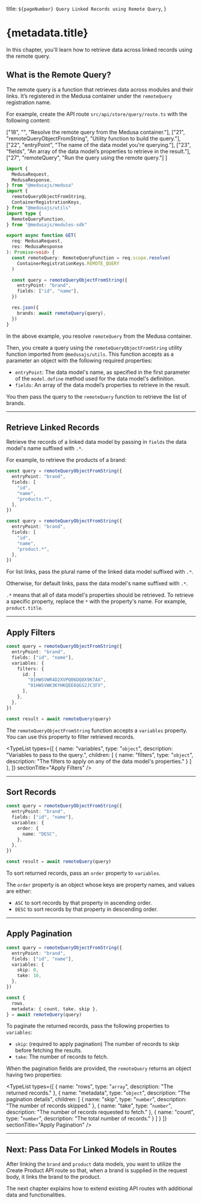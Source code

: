 
  title: `${pageNumber} Query Linked Records using Remote Query`,
}

# {metadata.title}

In this chapter, you'll learn how to retrieve data across linked records using the remote query.

## What is the Remote Query?

The remote query is a function that retrieves data across modules and their links. It’s registered in the Medusa container under the `remoteQuery` registration name.

For example, create the API route `src/api/store/query/route.ts` with the following content:

  ["18", "", "Resolve the remote query from the Medusa container."],
  ["21", "remoteQueryObjectFromString", "Utility function to build the query."],
  ["22", "entryPoint", "The name of the data model you're querying."],
  ["23", "fields", "An array of the data model’s properties to retrieve in the result."],
  ["27", "remoteQuery", "Run the query using the remote query."]
]

```ts title="src/api/store/query/route.ts" highlights={exampleHighlights} apiTesting testApiMethod="GET" testApiUrl="http://localhost:9000/store/query" collapsibleLines="1-12" expandButtonLabel="Show Imports"
import { 
  MedusaRequest, 
  MedusaResponse,
} from "@medusajs/medusa"
import { 
  remoteQueryObjectFromString,
  ContainerRegistrationKeys,
} from "@medusajs/utils"
import type { 
  RemoteQueryFunction,
} from "@medusajs/modules-sdk"

export async function GET(
  req: MedusaRequest,
  res: MedusaResponse
): Promise<void> {
  const remoteQuery: RemoteQueryFunction = req.scope.resolve(
    ContainerRegistrationKeys.REMOTE_QUERY
  )

  const query = remoteQueryObjectFromString({
    entryPoint: "brand",
    fields: ["id", "name"],
  })

  res.json({
    brands: await remoteQuery(query),
  })
}
```

In the above example, you resolve `remoteQuery` from the Medusa container.

Then, you create a query using the `remoteQueryObjectFromString` utility function imported from `@medusajs/utils`. This function accepts as a parameter an object with the following required properties:

- `entryPoint`: The data model's name, as specified in the first parameter of the `model.define` method used for the data model's definition.
- `fields`: An array of the data model’s properties to retrieve in the result.

You then pass the query to the `remoteQuery` function to retrieve the list of brands.

---

## Retrieve Linked Records

Retrieve the records of a linked data model by passing in `fields` the data model's name suffixed with `.*`.

For example, to retrieve the products of a brand:

<CodeTabs group="query-link-type">
  <CodeTab value="list" label="List Links">

```ts highlights={[["6"]]}
const query = remoteQueryObjectFromString({
  entryPoint: "brand",
  fields: [
    "id", 
    "name",
    "products.*",
  ],
})
```

  </CodeTab>
  <CodeTab value="default" label="Default Links">

```ts highlights={[["6"]]}
const query = remoteQueryObjectFromString({
  entryPoint: "brand",
  fields: [
    "id", 
    "name",
    "product.*",
  ],
})
```

  </CodeTab>
</CodeTabs>

For list links, pass the plural name of the linked data model suffixed with `.*`.

Otherwise, for default links, pass the data model's name suffixed with `.*`.

<Note title="Tip">

`.*` means that all of data model's properties should be retrieved. To retrieve a specific property, replace the `*` with the property's name. For example, `product.title`.

</Note>

---

## Apply Filters

```ts highlights={[["6"], ["7"], ["8"], ["9"]]}
const query = remoteQueryObjectFromString({
  entryPoint: "brand",
  fields: ["id", "name"],
  variables: {
    filters: {
      id: [
        "01HWSVWR4D2XVPQ06DQ8X9K7AX",
        "01HWSVWK3KYHKQEE6QGS2JC3FX",
      ],
    },
  },
})

const result = await remoteQuery(query)
```

The `remoteQueryObjectFromString` function accepts a `variables` property. You can use this property to filter retrieved records.

<TypeList
  types={[
    {
      name: "variables",
      type: "`object`",
      description: "Variables to pass to the query.",
      children: [
        {
          name: "filters",
          type: "`object`",
          description: "The filters to apply on any of the data model's properties."
        }
      ]
    },
  ]}
  sectionTitle="Apply Filters"
/>

---

## Sort Records

```ts highlights={[["5"], ["6"], ["7"]]}
const query = remoteQueryObjectFromString({
  entryPoint: "brand",
  fields: ["id", "name"],
  variables: {
    order: {
      name: "DESC",
    },
  },
})

const result = await remoteQuery(query)
```

To sort returned records, pass an `order` property to `variables`.

The `order` property is an object whose keys are property names, and values are either:

- `ASC` to sort records by that property in ascending order.
- `DESC` to sort records by that property in descending order.

---

## Apply Pagination

```ts highlights={[["5", "skip", "The number of records to skip before fetching the results."], ["6", "take", "The number of records to fetch."]]}
const query = remoteQueryObjectFromString({
  entryPoint: "brand",
  fields: ["id", "name"],
  variables: {
    skip: 0,
    take: 10,
  },
})

const { 
  rows, 
  metadata: { count, take, skip },
} = await remoteQuery(query)
```

To paginate the returned records, pass the following properties to `variables`:

- `skip`: (required to apply pagination) The number of records to skip before fetching the results.
- `take`: The number of records to fetch.

When the pagination fields are provided, the `remoteQuery` returns an object having two properties:

<TypeList types={[
  {
    name: "rows",
    type: "`array`",
    description: "The returned records."
  },
  {
    name: "metadata",
    type: "`object`",
    description: "The pagination details",
    children: [
      {
        name: "skip",
        type: "`number`",
        description: "The number of records skipped."
      },
      {
        name: "take",
        type: "`number`",
        description: "The number of records requested to fetch."
      },
      {
        name: "count",
        type: "`number`",
        description: "The total number of records."
      }
    ]
  }
]} sectionTitle="Apply Pagination" />

---

## Next: Pass Data For Linked Models in Routes

After linking the `brand` and `product` data models, you want to utilize the Create Product API route so that, when a brand is supplied in the request body, it links the brand to the product.

The next chapter explains how to extend existing API routes with additional data and functionalities.

